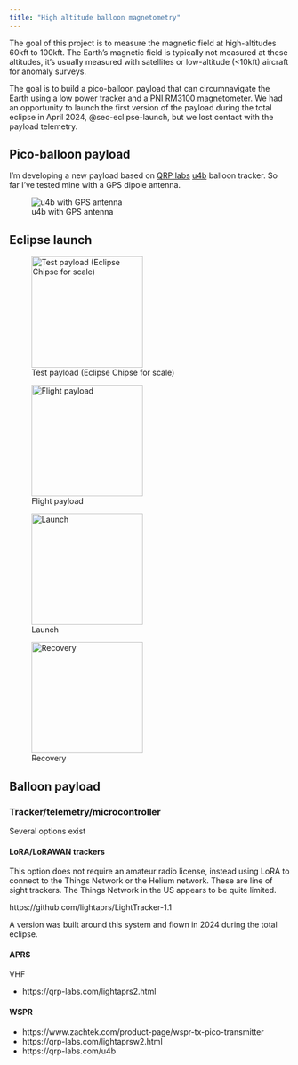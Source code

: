 ```yaml
---
title: "High altitude balloon magnetometry"
---
```


The goal of this project is to measure the magnetic field at high-altitudes 60kft to 100kft. The Earth's magnetic field is typically not measured at these altitudes, it's usually measured with satellites or low-altitude (<10kft) aircraft for anomaly surveys.

The goal is to build a pico-balloon payload that can circumnavigate the Earth using a low power tracker and a [PNI RM3100 magnetometer](https://www.pnisensor.com/rm3100/).  We had an opportunity to launch the first version of the payload during the total eclipse in April 2024, @sec-eclipse-launch, but we lost contact with the payload telemetry.

## Pico-balloon payload

I'm developing a new payload based on [QRP labs](https://qrp-labs.com) [u4b](https://qrp-labs.com/u4b) balloon tracker. So far I've tested mine with a GPS dipole antenna. 

![u4b with GPS antenna](/_sources/u4b/u4b_gps_antenna.jpg)

## Eclipse launch {#sec-eclipse-launch}

:::: {.grid}

::: {.g-col-4}

![Test payload (Eclipse Chipse for scale)](/_sources/eclipse/eclipse_balloon_payload.jpg){width=200px}

![Flight payload](/_sources/eclipse/eclipse_payload_photo.jpg){width=200px}

:::

::: {.g-col-4}

![Launch](/_sources/eclipse/balloon_launch_eclipse.jpg){width=200px}

:::


::: {.g-col-4}

![Recovery](/_sources/eclipse/balloon_payload_recovery.jpg){width=200px}

:::

::::

## Balloon payload

### Tracker/telemetry/microcontroller

Several options exist

#### LoRA/LoRAWAN trackers {#sec-lorawan-tracker}

This option does not require an amateur radio license, instead using LoRA to connect to the Things Network or the Helium network. These are line of sight trackers. The Things Network in the US appears to be quite limited.

https://github.com/lightaprs/LightTracker-1.1

A version was built around this system and flown in 2024 during the total eclipse. 

#### APRS

VHF

- https://qrp-labs.com/lightaprs2.html


#### WSPR

- https://www.zachtek.com/product-page/wspr-tx-pico-transmitter
- https://qrp-labs.com/lightaprsw2.html
- https://qrp-labs.com/u4b
